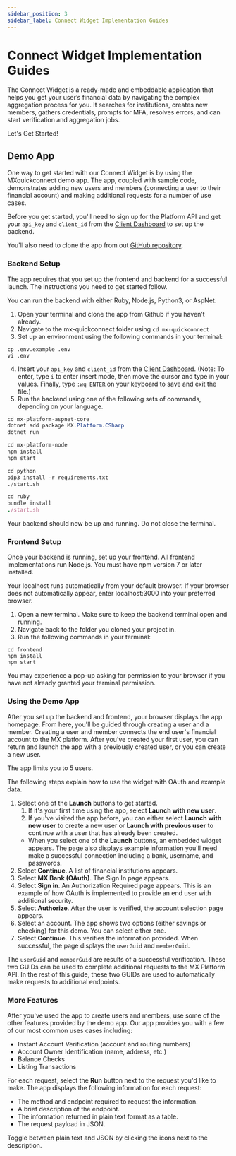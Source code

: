 ```yaml
---
sidebar_position: 3
sidebar_label: Connect Widget Implementation Guides
---
```


# Connect Widget Implementation Guides

The Connect Widget is a ready-made and embeddable application that helps you get your user’s financial data by navigating the complex aggregation process for you. It searches for institutions, creates new members, gathers credentials, prompts for MFA, resolves errors, and can start verification and aggregation jobs.

Let's Get Started!

## Demo App

One way to get started with our Connect Widget is by using the MXquickconnect demo app. The app, coupled with sample code, demonstrates adding new users and members (connecting a user to their financial account) and making additional requests for a number of use cases.

Before you get started, you'll need to sign up for the Platform API and get your `api_key` and `client_id` from the [Client Dashboard](xxx) to set up the backend.

You'll also need to clone the app from out [GitHub repository](https://github.com/mxenabled/mx-quickconnect).

### Backend Setup

The app requires that you set up the frontend and backend for a successful launch. The instructions you need to get started follow.

You can run the backend with either Ruby, Node.js, Python3, or AspNet.

1. Open your terminal and clone the app from Github if you haven’t already.
2. Navigate to the mx-quickconnect folder using `cd mx-quickconnect`
3. Set up an environment using the following commands in your terminal:
```shell
cp .env.example .env
vi .env
```
4. Insert your `api_key` and `client_id` from the [Client Dashboard](https://dashboard.mx.com). (Note: To enter, type `i` to enter insert mode, then move the cursor and type in your values. Finally, type `:wq ENTER` on your keyboard to save and exit the file.)
5. Run the backend using one of the following sets of commands, depending on your language.


```csharp AspNet
cd mx-platform-aspnet-core
dotnet add package MX.Platform.CSharp
dotnet run
```

```javascript Node.js
cd mx-platform-node
npm install
npm start
```

```python Python3
cd python
pip3 install -r requirements.txt
./start.sh
```

```ruby Ruby
cd ruby
bundle install
./start.sh
```

<Admonition type="success" title="Backend Setup Complete!">
Your backend should now be up and running. Do not close the terminal.
</Admonition>

### Frontend Setup

Once your backend is running, set up your frontend. All frontend implementations run Node.js. You must have npm version 7 or later installed.

Your localhost runs automatically from your default browser. If your browser does not automatically appear,  enter localhost:3000 into your preferred browser.

1. Open a new terminal. Make sure to keep the backend terminal open and running.
2. Navigate back to the folder you cloned your project in.
3. Run the following commands in your terminal:

```shell
cd frontend
npm install
npm start
```

<Admonition type="notice">
You may experience a pop-up asking for permission to your browser if you have not already granted your terminal permission.
</Admonition>

### Using the Demo App

After you set up the backend and frontend, your browser displays the app homepage. From here, you'll be guided through creating a user and a member. Creating a user and member connects the end user's financial account to the MX platform. After you've created your first user, you can return and launch the app with a previously created user, or you can create a new user.

The app limits you to 5 users.

The following steps explain how to use the widget with OAuth and example data.

1. Select one of the **Launch** buttons to get started.
    1. If it's your first time using the app, select **Launch with new user**.
    2. If you've visited the app before, you can either select **Launch with new user** to create a new user or **Launch with previous user** to continue with a user that has already been created.
    * When you select one of the **Launch** buttons, an embedded widget appears. The page also displays example information you'll need make a successful connection including a bank, username, and passwords.
2. Select **Continue**. A list of financial institutions appears.
3. Select **MX Bank (OAuth)**. The Sign In page appears.
4. Select **Sign in**. An Authorization Required page appears. This is an example of how OAuth is implemented to provide an end user with additional security. 
5. Select **Authorize**. After the user is verified, the account selection page appears.
6. Select an account. The app shows two options (either savings or checking) for this demo. You can select either one. 
7. Select **Continue**. This verifies the information provided. When successful, the page displays the `userGuid` and `memberGuid`.

The `userGuid` and `memberGuid` are results of a successful verification. These two GUIDs can be used to complete additional requests to the MX Platform API. In the rest of this guide, these two GUIDs are used to automatically make requests to additional endpoints.

### More Features

After you've used the app to create users and members, use some of the other features provided by the demo app. Our app provides you with a few of our most common uses cases including:

* Instant Account Verification (account and routing numbers)
* Account Owner Identification (name, address, etc.)
* Balance Checks
* Listing Transactions

For each request, select the **Run** button next to the request you'd like to make. The app displays the following information for each request:

* The method and endpoint required to request the information. 
* A brief description of the endpoint. 
* The information returned in plain text format as a table. 
* The request payload in JSON.

<Admonition type="tip">
Toggle between plain text and JSON by clicking the icons next to the description.
</Admonition>
